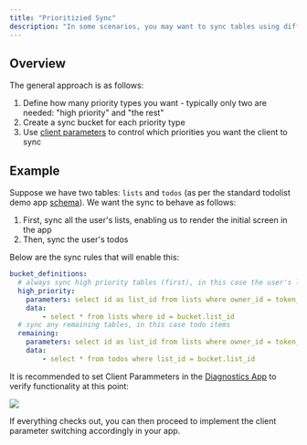 ```yaml
---
title: "Prioritizied Sync"
description: "In some scenarios, you may want to sync tables using different priorities. For example, you may want to sync a subset of all tables first to log a user in as fast as possible, then sync the reamining tables in the background."
---
```


## Overview

The general approach is as follows:

1. Define how many priority types you want - typically only two are needed: "high priority" and "the rest"
2. Create a sync bucket for each priority type
3. Use [client parameters](/usage/sync-rules/advanced-topics/client-parameters) to control which priorities you want the client to sync

## Example
Suppose we have two tables: `lists` and `todos` (as per the standard todolist demo app [schema](/integration-guides/supabase-+-powersync#create-the-demo-database-schema)). We want the sync to behave as follows:

1. First, sync all the user's lists, enabling us to render the initial screen in the app
2. Then, sync the user's todos

Below are the sync rules that will enable this:

```yaml
bucket_definitions:
  # always sync high priority tables (first), in this case the user's lists
  high_priority:
    parameters: select id as list_id from lists where owner_id = token_parameters.user_id
    data:
        - select * from lists where id = bucket.list_id
  # sync any remaining tables, in this case todo items
  remaining:
    parameters: select id as list_id from lists where owner_id = token_parameters.user_id and (request.parameters() ->> 'remaining_tables' = 'true')
    data: 
        - select * from todos where list_id = bucket.list_id
```

It is recommended to set Client Parammeters in the [Diagnostics App](https://github.com/powersync-ja/powersync-js/tree/main/tools/diagnostics-app) to verify functionality at this point:

<Frame>
  <img src="/images/usage/use-case-prioritized.png"/>
</Frame>

If everything checks out, you can then proceed to implement the client parameter switching accordingly in your app.